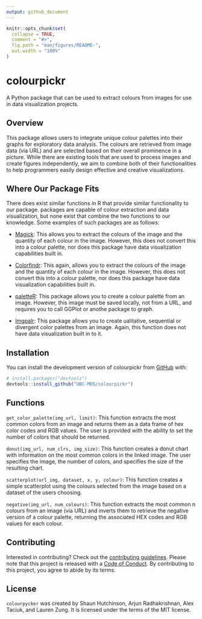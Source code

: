 ```yaml
---
output: github_document
---
```


<!-- README.md is generated from README.Rmd. Please edit that file -->

```r
knitr::opts_chunk$set(
  collapse = TRUE,
  comment = "#>",
  fig.path = "man/figures/README-",
  out.width = "100%"
)
```

<!-- badges: start -->
<!-- badges: end -->

# colourpickr
A Python package that can be used to extract colours from images for use in data visualization projects.

## Overview

This package allows users to integrate unique colour palettes into their graphs for exploratory data analysis. The colours are retrieved from image data (via URL) and are selected based on their overall prominence in a picture. While there are existing tools that are used to process images and create figures independently, we aim to combine both of their functionalities to help programmers easily design effective and creative visualizations.

## Where Our Package Fits

There does exist similar functions in R that provide similar functionality to our package. packages are capable of colour extraction and data visualization, but none exist that combine the two functions to our knowledge. Some examples of such packages are as follows:

- [Magick](https://docs.ropensci.org/magick/articles/intro.html): This allows you to extract the colours of the image and the quantity of each colour in the image. However, this does not convert this into a colour palette, nor does this package have data visualization capabilities built in.

- [Colorfindr](https://github.com/zumbov2/colorfindr):  This again, allows you to extract the colours of the image and the quantity of each colour in the image. However, this does not convert this into a colour palette, nor does this package have data visualization capabilities built in.

- [paletteR](https://github.com/AndreaCirilloAC/paletter): This package allows you to create a colour palette from an image. However, this image must be saved locally, not from a URL, and requires you to call GGPlot or anothe package to graph.

- [Imgpalr](https://github.com/leonawicz/imgpalr): This package allows you to create ualitative, sequential or divergent color palettes from an image. Again, this function does not have data visualization built in to it.

## Installation

You can install the development version of colourpickr from
[GitHub](https://github.com/) with:

``` r
# install.packages("devtools")
devtools::install_github("UBC-MDS/colourpickr")
```

## Functions

`get_color_palette(img_url, limit)`: This function extracts the most common colors from an image and returns them as a data frame of hex color codes and RGB values. The user is provided with the ability to set the number of colors that should be returned.

`donut(img_url, num_clrs, img_size)`: This function creates a donut chart with information on the  most common colors in the linked image. The user specifies the image, the number of colors, and specifies the size of the resulting chart.

`scatterplot(url_img, dataset, x, y, colour)`: This function creates a simple scatterplot using the colours selected from the image based on a dataset of the users choosing.

`negative(img_url, num_colours)`: This function extracts the most common n colours from an image (via URL) and inverts them to retrieve the negative version of a colour palette, returning the associated HEX codes and RGB values for each colour.

## Contributing
Interested in contributing? Check out the [contributing guidelines](https://github.com/UBC-MDS/colourpickr/blob/master/.github/CONTRIBUTING.md). Please note that this project is released with a [Code of Conduct](https://github.com/UBC-MDS/colourpickr/blob/master/CODE_OF_CONDUCT.md). By contributing to this project, you agree to abide by its terms.

## License

`colourpycker` was created by Shaun Hutchinson, Arjun Radhakrishnan, Alex Taciuk, and Lauren Zung. It is licensed under the terms of the MIT license.
